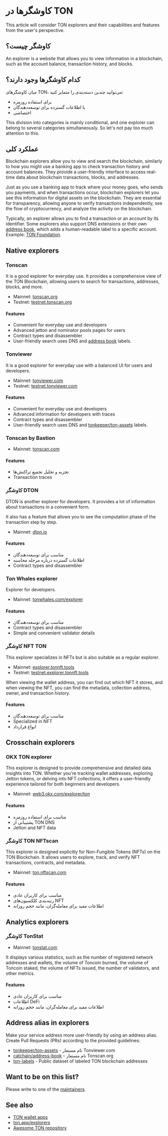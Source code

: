 
# کاوشگرها در TON

This article will consider TON explorers and their capabilities and features from the user's perspective.

## کاوشگر چیست؟

An explorer is a website that allows you to view information in a blockchain, such as the account balance, transaction history, and blocks.

<Player url="https://www.youtube.com/watch?v=i5en19kzX6M" />

## کدام کاوشگرها وجود دارند؟

میان کاوشگرهای TON، می‌توانید چندین دسته‌بندی را متمایز کنید:

- برای استفاده روزمره
- با اطلاعات گسترده برای توسعه‌دهندگان
- اختصاصی

This division into categories is mainly conditional, and one explorer can belong to several categories simultaneously. So let's not pay too much attention to this.

## عملکرد کلی

Blockchain explorers allow you to view and search the blockchain, similarly to how you might use a banking app to check transaction history and account balances. They provide a user-friendly interface to access real-time data about blockchain transactions, blocks, and addresses.

Just as you use a banking app to track where your money goes, who sends you payments, and when transactions occur, blockchain explorers let you see this information for digital assets on the blockchain. They are essential for transparency, allowing anyone to verify transactions independently, see the flow of cryptocurrency, and analyze the activity on the blockchain.

Typically, an explorer allows you to find a transaction or an account by its identifier. Some explorers also support DNS extensions or their own [address book](/v3/concepts/dive-into-ton/ton-ecosystem/explorers-in-ton#address-alias-in-explorers), which adds a human-readable label to a specific account. Example: [TON Foundation](https://tonviewer.com/UQAFmjUoZUqKFEBGYFEMbv-m61sFStgAfUR8J6hJDwUU04VW).

## Native explorers

### Tonscan

It is a good explorer for everyday use. It provides a comprehensive view of the TON Blockchain, allowing users to search for transactions, addresses, blocks, and more.

- Mainnet: [tonscan.org](https://tonscan.org/)
- Testnet: [testnet.tonscan.org](https://testnet.tonscan.org/)

#### Features

- Convenient for everyday use and developers
- Advanced jetton and nominator pools pages for users
- Contract types and disassembler
- User-friendly search uses DNS and [address book](https://github.com/catchain/address-book) labels.

### Tonviewer

It is a good explorer for everyday use with a balanced UI for users and developers.

- Mainnet: [tonviewer.com](https://tonviewer.com/)
- Testnet: [testnet.tonviewer.com](https://testnet.tonviewer.com/)

#### Features

- Convenient for everyday use and developers
- Advanced information for developers with traces
- Contract types and disassembler
- User-friendly search uses DNS and [tonkeeper/ton-assets](https://github.com/tonkeeper/ton-assets) labels.

### Tonscan by Bastion

- Mainnet: [tonscan.com](https://tonscan.com/)

#### Features

- تجزیه و تحلیل تجمیع تراکنش‌ها
- Transaction traces

### کاوشگر DTON

DTON is another explorer for developers. It provides a lot of information about transactions in a convenient form.

It also has a feature that allows you to see the computation phase of the transaction step by step.

- Mainnet: [dton.io](https://dton.io/)

#### Features

- مناسب برای توسعه‌دهندگان
- اطلاعات گسترده درباره مرحله محاسبه
- Contract types and disassembler

### Ton Whales explorer

Explorer for developers.

- Mainnet: [tonwhales.com/explorer](https://tonwhales.com/explorer)

#### Features

- مناسب برای توسعه‌دهندگان
- Contract types and disassembler
- Simple and convenient validator details

### کاوشگر NFT TON

This explorer specializes in NFTs but is also suitable as a regular explorer.

- Mainnet: [explorer.tonnft.tools](https://explorer.tonnft.tools/)
- Testnet: [testnet.explorer.tonnft.tools](https://testnet.explorer.tonnft.tools/)

When viewing the wallet address, you can find out which NFT it stores, and when viewing the NFT, you can find the metadata, collection address, owner, and transaction history.

#### Features

- مناسب برای توسعه‌دهندگان
- Specialized in NFT
- انواع قرارداد

## Crosschain explorers

### OKX TON explorer

This explorer is designed to provide comprehensive and detailed data insights into TON. Whether you're tracking wallet addresses, exploring Jetton tokens, or delving into NFT collections, it offers a user-friendly experience tailored for both beginners and developers.

- Mainnet: [web3.okx.com/explorer/ton](https://web3.okx.com/explorer/ton)

#### Features

- مناسب برای استفاده روزمره
- پشتیبانی از TON DNS
- Jetton and NFT data

### کاوشگر TON NFTscan

This explorer is designed explicitly for Non-Fungible Tokens (NFTs) on the TON Blockchain. It allows users to explore, track, and verify NFT transactions, contracts, and metadata.

- Mainnet: [ton.nftscan.com](https://ton.nftscan.com/)

#### Features

- مناسب برای کاربران عادی
- رتبه‌بندی کلکسیون‌های NFT
- اطلاعات مفید برای معامله‌گران، مانند حجم روزانه

## Analytics explorers

### کاوشگر TonStat

- Mainnet: [tonstat.com](https://www.tonstat.com/)

It displays various statistics, such as the number of registered network addresses and wallets, the volume of Toncoin burned, the volume of Toncoin staked, the volume of NFTs issued, the number of validators, and other metrics.

#### Features

- مناسب برای کاربران عادی
- اطلاعات DeFi
- اطلاعات مفید برای معامله‌گران، مانند حجم روزانه

## Address alias in explorers

Make your service address more user-friendly by using an address alias. Create Pull Requests (PRs) according to the provided guidelines:

- [tonkeeper/ton-assets](https://github.com/tonkeeper/ton-assets) - نام مستعار Tonviewer.com
- [catchain/address-book](https://github.com/catchain/address-book) - نام مستعار Tonscan.org
- [ton-labels](https://github.com/ton-studio/ton-labels) - Public dataset of labeled TON blockchain addresses

## Want to be on this list?

Please write to one of the [maintainers](/v3/contribute/maintainers).

## See also

- [TON wallet apps](/v3/concepts/dive-into-ton/ton-ecosystem/wallet-apps/)
- [ton.app/explorers](https://ton.app/explorers)
- [Awesome TON repository](https://github.com/ton-community/awesome-ton)

<Feedback />
